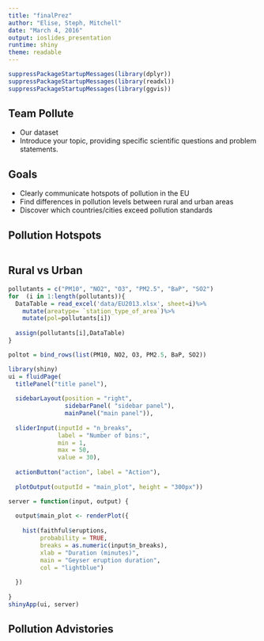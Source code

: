 ```yaml
---
title: "finalPrez"
author: "Elise, Steph, Mitchell"
date: "March 4, 2016"
output: ioslides_presentation
runtime: shiny
theme: readable
---
```


```r
suppressPackageStartupMessages(library(dplyr))
suppressPackageStartupMessages(library(readxl))
suppressPackageStartupMessages(library(ggvis))

```

## Team Pollute

- Our dataset
- Introduce your topic, providing specific scientific questions and problem statements.

## Goals

- Clearly communicate hotspots of pollution in the EU
- Find differences in pollution levels between rural and urban areas
- Discover which countries/cities exceed pollution standards

## Pollution Hotspots

```r

```

## Rural vs Urban

```r
pollutants = c("PM10", "NO2", "O3", "PM2.5", "BaP", "SO2")
for  (i in 1:length(pollutants)){
  DataTable = read_excel('data/EU2013.xlsx', sheet=i)%>%
    mutate(areatype= `station_type_of_area`)%>%
    mutate(pol=pollutants[i])
  
  assign(pollutants[i],DataTable)
}

poltot = bind_rows(list(PM10, NO2, O3, PM2.5, BaP, SO2))
```

```r
library(shiny)
ui = fluidPage(
  titlePanel("title panel"),
  
  sidebarLayout(position = "right",
                sidebarPanel( "sidebar panel"),
                mainPanel("main panel")),
  
  sliderInput(inputId = "n_breaks",
              label = "Number of bins:",
              min = 1,
              max = 50,
              value = 30),
  
  actionButton("action", label = "Action"),
  
  plotOutput(outputId = "main_plot", height = "300px"))

server = function(input, output) {
  
  output$main_plot <- renderPlot({
    
    hist(faithful$eruptions,
         probability = TRUE,
         breaks = as.numeric(input$n_breaks),
         xlab = "Duration (minutes)",
         main = "Geyser eruption duration",
         col = "lightblue")
    
  })
  
}
shinyApp(ui, server)
```

## Pollution Advistories

```r

```
